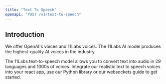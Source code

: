 ```yaml
---
title: "Text To Speech"
openapi: "POST /v1/text-to-speech"
---
```


## Introduction

We offer OpenAI's voices and 11Labs voices. The 11Labs AI model produces the highest-quality AI voices in the industry.

The 11Labs text-to-speech model allows you to convert text into audio in 29 languages and 1000s of voices. Integrate our realistic text to speech voices into your react app, use our Python library or our websockets guide to get started.
